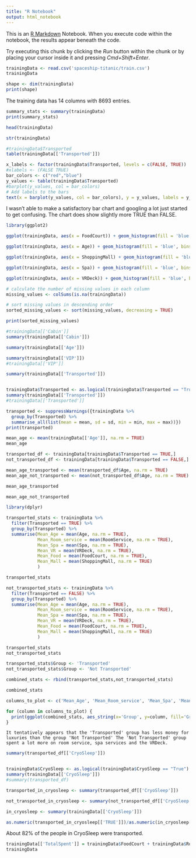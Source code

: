 ```yaml
---
title: "R Notebook"
output: html_notebook
---
```


This is an [R Markdown](http://rmarkdown.rstudio.com) Notebook. When you execute code within the notebook, the results appear beneath the code.

Try executing this chunk by clicking the *Run* button within the chunk or by placing your cursor inside it and pressing *Cmd+Shift+Enter*.

```r
trainingData <- read.csv('spaceship-titanic/train.csv')
trainingData
```

```r
shape <- dim(trainingData)
print(shape)
```

The training data has 14 columns with 8693 entries.

```r
summary_stats <- summary(trainingData)
print(summary_stats)
```

```r
head(trainingData)
```

```r
str(trainingData)
```

```r
#trainingData$Transported
table(trainingData[['Transported']])
```

```r
x_labels <- factor(trainingData$Transported, levels = c(FALSE, TRUE))
#xlabels <- (FALSE TRUE)
bar_colors <- c("red","blue")
y_values <- table(trainingData$Transported)
#barplot(y_values, col = bar_colors)
# Add labels to the bars
text(x = barplot(y_values, col = bar_colors), y = y_values, labels = y_values, pos = 3, cex = 0.8)
```

I wasn't able to make a satisfactory bar chart and googling a lot just started to get confusing. The chart does show slightly more TRUE than FALSE.

```r
library(ggplot2)


```

```r
ggplot(trainingData, aes(x = FoodCourt)) + geom_histogram(fill = 'blue', bins = 50)
```

```r
ggplot(trainingData, aes(x = Age)) + geom_histogram(fill = 'blue', bins = 50)
```

```r
ggplot(trainingData, aes(x = ShoppingMall) + geom_histogram(fill = 'blue', bins = 50)
```

```r
ggplot(trainingData, aes(x = Spa)) + geom_histogram(fill = 'blue', bins = 50)
```

```r
ggplot(trainingData, aes(x = VRDeck)) + geom_histogram(fill = 'blue', bins = 50)
```

```r
# calculate the number of missing values in each column
missing_values <- colSums(is.na(trainingData))

# sort missing values in descending order
sorted_missing_values <- sort(missing_values, decreasing = TRUE)

print(sorted_missing_values)
```

```r
#trainingData[['Cabin']]
summary(trainingData[['Cabin']])
```

```r
summary(trainingData[['Age']])
```

```r
summary(trainingData[['VIP']])
#trainingData[['VIP']]
```

```r
summary(trainingData[['Transported']])
```

```Transported
```

```r
trainingData$Transported <- as.logical(trainingData$Transported == "True")
summary(trainingData[['Transported']])
#trainingData[['Transported']]
```

```r
transported <- suppressWarnings({trainingData %>%
  group_by(Transported) %>%
  summarise_all(list(mean = mean, sd = sd, min = min, max = max))})
print(transported)
```

```r
mean_age <- mean(trainingData[['Age']], na.rm = TRUE)
mean_age
```

```r
transported_df <- trainingData[trainingData$Transported == TRUE,]
not_transported_df <- trainingData[trainingData$Transported == FALSE,]
```

```r
mean_age_transported <- mean(transported_df$Age, na.rm = TRUE)
mean_age_not_transported <- mean(not_transported_df$Age, na.rm = TRUE)
```

```r
mean_age_transported
```

```r
mean_age_not_transported
```

```r
library(dplyr)

transported_stats <- trainingData %>%
  filter(Transported == TRUE) %>%
  group_by(Transported) %>%
  summarise(Mean_Age = mean(Age, na.rm = TRUE),
            Mean_Room_service = mean(RoomService, na.rm = TRUE),
            Mean_Spa = mean(Spa, na.rm = TRUE),
            Mean_VR = mean(VRDeck, na.rm = TRUE),
            Mean_Food = mean(FoodCourt, na.rm = TRUE),
            Mean_Mall = mean(ShoppingMall, na.rm = TRUE)
            )
```

```r
transported_stats
```

```r
not_transported_stats <- trainingData %>%
  filter(Transported == FALSE) %>%
  group_by(Transported) %>%
  summarise(Mean_Age = mean(Age, na.rm = TRUE),
            Mean_Room_service = mean(RoomService, na.rm = TRUE),
            Mean_Spa = mean(Spa, na.rm = TRUE),
            Mean_VR = mean(VRDeck, na.rm = TRUE),
            Mean_Food = mean(FoodCourt, na.rm = TRUE),
            Mean_Mall = mean(ShoppingMall, na.rm = TRUE)
            )
```

```r
transported_stats
not_transported_stats
```

```r
transported_stats$Group <- 'Transported'
not_transported_stats$Group <- 'Not Transported'

combined_stats <- rbind(transported_stats,not_transported_stats)

combined_stats
```

```r
columns_to_plot <- c('Mean_Age', 'Mean_Room_service', 'Mean_Spa', 'Mean_VR', 'Mean_Food', 'Mean_Mall')

for (column in columns_to_plot) {
  print(ggplot(combined_stats, aes_string(x='Group', y=column, fill='Group')) + geom_bar(stat='identity', position = 'dodge') + labs(title = paste("Comparison of", column), x="Group", y=column, fill="Group"))
}
```

```There

It tentatively appears that the 'Transported' group has less money for luxuries than the group 'Not Transported' The 'Not Transported' group spent a lot more on room service, spa services and the VRDeck.
```

```r
summary(transported_df[['CryoSleep']])
```

```CryoSleep
```

```r
trainingData$CryoSleep <- as.logical(trainingData$CryoSleep == "True")
summary(trainingData[['CryoSleep']])
#summary(transported_df)
```

```r
transported_in_cryosleep <- summary(transported_df[['CryoSleep']])
```

```r
not_transported_in_cryosleep <- summary(not_transported_df[['CryoSleep']])
```

```r
in_cryosleep <- summary(trainingData[['CryoSleep']])
```

```r
as.numeric(transported_in_cryosleep[['TRUE']])/as.numeric(in_cryosleep[['TRUE']])
```

About 82% of the people in CryoSleep were transported.

```r
trainingData[['TotalSpent']] = trainingData$FoodCourt + trainingData$RoomService + trainingData$Spa + trainingData$VRDeck + trainingData$ShoppingMall
trainingData
```

```r

```
